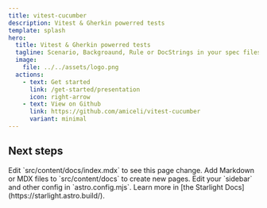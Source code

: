 ```yaml
---
title: vitest-cucumber
description: Vitest & Gherkin powerred tests
template: splash
hero:
  title: Vitest & Gherkin powerred tests
  tagline: Scenario, Backgroaund, Rule or DocStrings in your spec files
  image:
    file: ../../assets/logo.png
  actions:
    - text: Get started
      link: /get-started/presentation
      icon: right-arrow
    - text: View on Github
      link: https://github.com/amiceli/vitest-cucumber
      variant: minimal
---
```



## Next steps

<CardGrid stagger>
	<Card title="Update content" icon="pencil">
		Edit `src/content/docs/index.mdx` to see this page change.
	</Card>
	<Card title="Add new content" icon="add-document">
		Add Markdown or MDX files to `src/content/docs` to create new pages.
	</Card>
	<Card title="Configure your site" icon="setting">
		Edit your `sidebar` and other config in `astro.config.mjs`.
	</Card>
	<Card title="Read the docs" icon="open-book">
		Learn more in [the Starlight Docs](https://starlight.astro.build/).
	</Card>
</CardGrid>